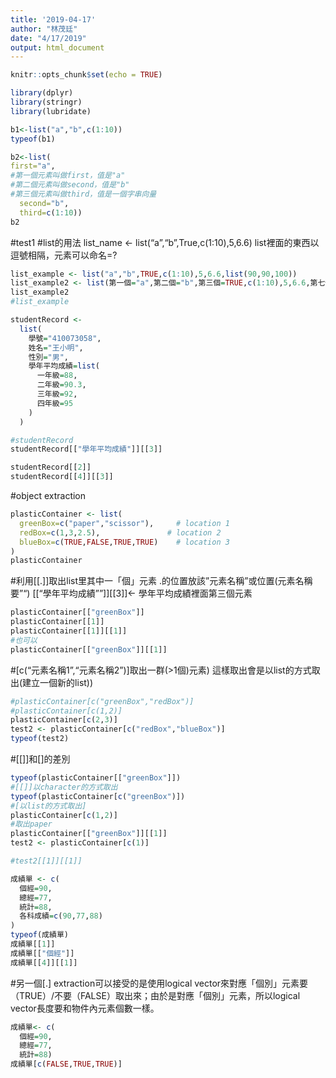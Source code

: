 ```yaml
---
title: '2019-04-17'
author: "林茂廷"
date: "4/17/2019"
output: html_document
---
```


```r
knitr::opts_chunk$set(echo = TRUE)
```

```r
library(dplyr)
library(stringr)
library(lubridate)
```

```r
b1<-list("a","b",c(1:10))
typeof(b1)
```

```r
b2<-list(
first="a",
#第一個元素叫做first，值是"a"
#第二個元素叫做second，值是"b"
#第三個元素叫做third，值是一個字串向量
  second="b",
  third=c(1:10))
b2
```

#test1
#list的用法
list_name <- list("a","b",True,c(1:10),5,6.6)
list裡面的東西以逗號相隔，元素可以命名=?
```r
list_example <- list("a","b",TRUE,c(1:10),5,6.6,list(90,90,100))
list_example2 <- list(第一個="a",第二個="b",第三個=TRUE,c(1:10),5,6.6,第七個=list(學生一=90,學生二=90,100))
list_example2
#list_example
```

```r
studentRecord <-
  list(
    學號="410073058",
    姓名="王小明",
    性別="男",
    學年平均成績=list(
      一年級=88,
      二年級=90.3,
      三年級=92,
      四年級=95
    )
  )

#studentRecord
studentRecord[["學年平均成績"]][[3]]
```

```r
studentRecord[[2]]
studentRecord[[4]][[3]]
```


#object extraction
```r
plasticContainer <- list(
  greenBox=c("paper","scissor"),     # location 1
  redBox=c(1,3,2.5),               # location 2
  blueBox=c(TRUE,FALSE,TRUE,TRUE)    # location 3
)
plasticContainer
```


#利用[[.]]取出list里其中一「個」元素
.的位置放該"元素名稱"或位置(元素名稱要"")
[["學年平均成績""]][[3]]<- 學年平均成績裡面第三個元素
```r
plasticContainer[["greenBox"]] 
plasticContainer[[1]]
plasticContainer[[1]][[1]]
#也可以
plasticContainer[["greenBox"]][[1]]
```


#[c("元素名稱1","元素名稱2")]取出一群(>1個)元素)
這樣取出會是以list的方式取出(建立一個新的list))
```r
#plasticContainer[c("greenBox","redBox")] 
#plasticContainer[c(1,2)]
plasticContainer[c(2,3)]
test2 <- plasticContainer[c("redBox","blueBox")]
typeof(test2)
```

#[[]]和[]的差別
```r
typeof(plasticContainer[["greenBox"]])
#[[]]以character的方式取出
typeof(plasticContainer[c("greenBox")])
#[以list的方式取出]
plasticContainer[c(1,2)]
#取出paper
plasticContainer[["greenBox"]][[1]]
test2 <- plasticContainer[c(1)]

#test2[[1]][[1]]
```



```r
成績單 <- c(
  個經=90,
  總經=77,
  統計=88,
  各科成績=c(90,77,88)
)
typeof(成績單)
成績單[[1]]
成績單[["個經"]]
成績單[[4]][[1]]

```

#另一個[.] extraction可以接受的是使用logical vector來對應「個別」元素要（TRUE）/不要（FALSE）取出來；由於是對應「個別」元素，所以logical vector長度要和物件內元素個數一樣。
```r
成績單<- c(
  個經=90,
  總經=77,
  統計=88)
成績單[c(FALSE,TRUE,TRUE)]
```

